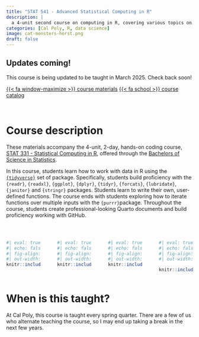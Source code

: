 ```yaml
---
title: "STAT 541 - Advanced Statistical Computing in R"
description: |
  a 4-unit second course on computing in R, covering various topics on iterative programming
categories: [Cal Poly, R, data science]
image: cat-monsters-horst.png
draft: false
---
```


::: {.callout-warning}
# Updates coming!

This course is being updated to be taught in March 2025. Check back soon!
:::

[{{< fa window-maximize >}} course materials](https://github.com/atheobold/stat-541){.btn target="_blank"} [{{< fa school >}} course catalog](https://catalog.calpoly.edu/search/?P=stat+541){.btn target="_blank"}

<br>

# Course description

These materials accompany the 4-unit, 2-day, hands-on coding course, [STAT 331 - Statistical Computing in R](https://atheobold.github.io/groupworthy-data-science/), offered through the [Bachelors of Science in Statistics](https://statistics.calpoly.edu/content/curriculum).

In this course, students learn how to work with data in R using the [`{tidyverse}`](https://www.tidyverse.org/) set of package. Specifically, students build proficiency with the `{readr}`, `{readxl}`, `{ggplot}`, `{dplyr}`, `{tidyr}`, `{forcats}`, `{lubridate}`, `{janitor}` and `{stringr}` packages. Students learn to write their own, user-defined functions. The course ends with students exploring how to iterate functions over multiple inputs with the `{purrr}`package. Throughout the course, students create professional-looking Quarto documents and build proficiency working with GitHub.

<br>

:::::::: columns
::: {.column width="24%"}
```r
#| eval: true
#| echo: false
#| fig-align: "center"
#| out-width: "75%"
knitr::include_graphics("shiny.png")
```
:::

::: {.column width="1%"}
:::

::: {.column width="24%"}
```r
#| eval: true
#| echo: false
#| fig-align: "center"
#| out-width: "75%"
knitr::include_graphics("usethis.png")
```
:::

::: {.column width="1%"}
:::

::: {.column width="24%"}
```r
#| eval: true
#| echo: false
#| fig-align: "center"
#| out-width: "75%"
knitr::include_graphics("rvest.png")
```
:::

::: {.column width="1%"}
:::

::: {.column width="24%"}
```r
#| eval: true
#| echo: false
#| fig-align: "center"
#| out-width: "75%"

knitr::include_graphics("httr2.png")
```
:::
::::::::

# When is this taught?

At Cal Poly, this course is taught every spring quarter. There are a few of us who alternate teaching the course, so I may end up taking a break in the next few years. 
